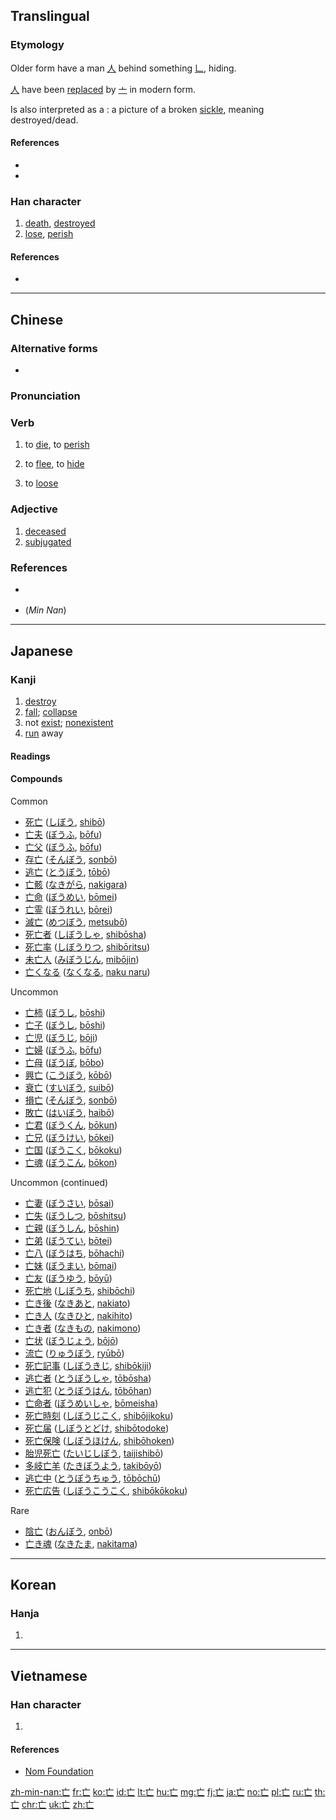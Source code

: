 {{also|亾}}<!-- may be replaced by zh-forms -->
==Translingual==
{{stroke order|strokes=3}}

===Etymology===
{{Han etyl}}

Older form have a man [[人]] behind something [[𠃊]], hiding.

[[人]] have been [[replaced]] by [[亠]] in modern form.

Is also interpreted as a {{liushu|p}} : a picture of a broken [[sickle]], meaning destroyed/dead.

====References====
* {{reference-book|last=McNaughton|first=William|year=2005
|title=Reading & Writing Chinese: Simplified Character Edition|publisher=Tuttle|isbn=978-0804835091
|pages=18|edition=2nd Edition
}}
* {{cite web
|url=http://www.hanziyuan.com/result.php?zi=%E4%BA%A1
|title=亡
|work=字源
|language=Mandarin
|accessdate=2014-02-22}}

===Han character===
{{Han char|rn=8|rad=亠|as=01|sn=3|four=00710|canj=YV|ids=⿱亠𠃊}}

# [[death]], [[destroyed]]
# [[lose]], [[perish]]

====References====
* {{Han ref|kx=0088.030|dkj=00287|dj=0184.130|hdz=10279.050|uh=4EA1|ud=20129|bh=A460|bd=42080}}

----

==Chinese==
{{zh-forms}}

===Alternative forms===
* {{zh-l|亾}}

===Pronunciation===
{{zh-pron
|m=wáng
|c=mong4,mou4
|h=pfs=mòng
|mn=bông
|mc=y
|oc=y
|ma=Zh-wáng.ogg
|cat=a,v
}}

===Verb===
{{zh-verb}}

# to [[die]], to [[perish]]
#: {{zh-l|死亡}}
# to [[flee]], to [[hide]]
#: {{zh-l|逃亡}}
# to [[loose]]

===Adjective===
{{zh-adj}}

# [[deceased]]
# [[subjugated]]
#: {{zh-l|亡國}}

===References===
* {{qualifier|Mandarin}} {{R:cedict}}
* (''Min Nan'') {{thcwd|185}}

----

==Japanese==

===Kanji===
{{ja-kanji|grade=6|rs=亠01}}

# [[destroy]]
# [[fall]]; [[collapse]]
# not [[exist]]; [[nonexistent]]
# [[run]] away

====Readings====
{{ja-readings
|kanon=[[ぼう]] (bō)
|goon=[[もう]] (mō)
|kun=[[ない|な-い]] ([[亡い]], na-i), [[なき|な-き]] ([[亡き]], na-ki), [[ほろぶ|ほろ-ぶ]] ([[亡ぶ]], horo-bu), [[ほろびる|ほろ-びる]] ([[亡びる]], horo-biru), [[ほろぼす|ほろ-ぼす]] ([[亡ぼす]], horo-bosu)
}}

====Compounds====
{{rel-top|Compound words that contain 亡}}
Common
* [[死亡]] ([[しぼう]], [[shibō]])
* [[亡夫]] ([[ぼうふ]], [[bōfu]])
* [[亡父]] ([[ぼうふ]], [[bōfu]])
* [[存亡]] ([[そんぼう]], [[sonbō]])
* [[逃亡]] ([[とうぼう]], [[tōbō]])
* [[亡骸]] ([[なきがら]], [[nakigara]])
* [[亡命]] ([[ぼうめい]], [[bōmei]])
* [[亡霊]] ([[ぼうれい]], [[bōrei]])
* [[滅亡]] ([[めつぼう]], [[metsubō]])
* [[死亡者]] ([[しぼうしゃ]], [[shibōsha]])
* [[死亡率]] ([[しぼうりつ]], [[shibōritsu]])
* [[未亡人]] ([[みぼうじん]], [[mibōjin]])
* [[亡くなる]] ([[なくなる]], [[naku naru]])
Uncommon
* [[亡柿]] ([[ぼうし]], [[bōshi]])
* [[亡子]] ([[ぼうし]], [[bōshi]])
* [[亡児]] ([[ぼうじ]], [[bōji]])
* [[亡婦]] ([[ぼうふ]], [[bōfu]])
* [[亡母]] ([[ぼうぼ]], [[bōbo]])
* [[興亡]] ([[こうぼう]], [[kōbō]])
* [[衰亡]] ([[すいぼう]], [[suibō]])
* [[損亡]] ([[そんぼう]], [[sonbō]])
* [[敗亡]] ([[はいぼう]], [[haibō]])
* [[亡君]] ([[ぼうくん]], [[bōkun]])
* [[亡兄]] ([[ぼうけい]], [[bōkei]])
* [[亡国]] ([[ぼうこく]], [[bōkoku]])
* [[亡魂]] ([[ぼうこん]], [[bōkon]])
{{rel-mid}}
Uncommon (continued)
* [[亡妻]] ([[ぼうさい]], [[bōsai]])
* [[亡失]] ([[ぼうしつ]], [[bōshitsu]])
* [[亡親]] ([[ぼうしん]], [[bōshin]])
* [[亡弟]] ([[ぼうてい]], [[bōtei]])
* [[亡八]] ([[ぼうはち]], [[bōhachi]])
* [[亡妹]] ([[ぼうまい]], [[bōmai]])
* [[亡友]] ([[ぼうゆう]], [[bōyū]])
* [[死亡地]] ([[しぼうち]], [[shibōchi]])
* [[亡き後]] ([[なきあと]], [[nakiato]])
* [[亡き人]] ([[なきひと]], [[nakihito]])
* [[亡き者]] ([[なきもの]], [[nakimono]])
* [[亡状]] ([[ぼうじょう]], [[bōjō]])
* [[流亡]] ([[りゅうぼう]], [[ryūbō]])
* [[死亡記事]] ([[しぼうきじ]], [[shibōkiji]])
* [[逃亡者]] ([[とうぼうしゃ]], [[tōbōsha]])
* [[逃亡犯]] ([[とうぼうはん]], [[tōbōhan]])
* [[亡命者]] ([[ぼうめいしゃ]], [[bōmeisha]])
* [[死亡時刻]] ([[しぼうじこく]], [[shibōjikoku]])
* [[死亡届]] ([[しぼうとどけ]], [[shibōtodoke]])
* [[死亡保険]] ([[しぼうほけん]], [[shibōhoken]])
* [[胎児死亡]] ([[たいじしぼう]], [[taijishibō]])
* [[多岐亡羊]] ([[たきぼうよう]], [[takibōyō]])
* [[逃亡中]] ([[とうぼうちゅう]], [[tōbōchū]])
* [[死亡広告]] ([[しぼうこうこく]], [[shibōkōkoku]])
Rare
* [[陰亡]] ([[おんぼう]], [[onbō]])
* [[亡き魂]] ([[なきたま]], [[nakitama]])

{{rel-bottom}}

----

==Korean==

===Hanja===
{{ko-hanja|hangeul=[[망]], [[무]]|rv=mang, mu|mr=mang, mu}}

# {{defn|lang=ko|sort=亠01}}

----

==Vietnamese==

===Han character===
{{vi-hantu|[[vong]], [[vô]]|rs=亠01}}

# {{defn|lang=vi|sort=亠01}}

====References====
* [http://nomfoundation.org/common/nom_details.php?codepoint=4ea1 Nom Foundation]

[[zh-min-nan:亡]]
[[fr:亡]]
[[ko:亡]]
[[id:亡]]
[[lt:亡]]
[[hu:亡]]
[[mg:亡]]
[[fj:亡]]
[[ja:亡]]
[[no:亡]]
[[pl:亡]]
[[ru:亡]]
[[th:亡]]
[[chr:亡]]
[[uk:亡]]
[[zh:亡]]